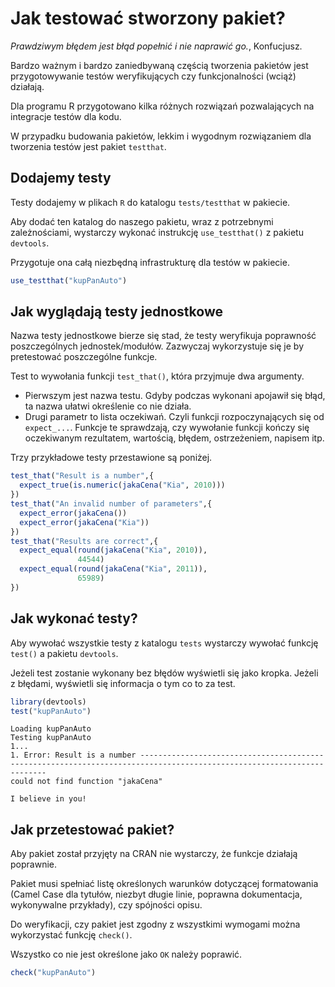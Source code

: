 # Jak testować stworzony pakiet?

*Prawdziwym błędem jest błąd popełnić i nie naprawić go.*, Konfucjusz.

Bardzo ważnym i bardzo zaniedbywaną częścią tworzenia pakietów jest przygotowywanie testów weryfikujących czy funkcjonalności (wciąż) działają.

Dla programu R przygotowano kilka różnych rozwiązań pozwalających na integracje testów dla kodu. 

W przypadku budowania pakietów, lekkim i wygodnym rozwiązaniem dla tworzenia testów jest pakiet `testthat`.

## Dodajemy testy

Testy dodajemy w plikach `R` do katalogu `tests/testthat` w pakiecie. 

Aby dodać ten katalog do naszego pakietu, wraz z potrzebnymi zależnościami, wystarczy wykonać instrukcję `use_testthat()` z pakietu `devtools`. 

Przygotuje ona całą niezbędną infrastrukturę dla testów w pakiecie.

```r
use_testthat("kupPanAuto")
```

## Jak wyglądają testy jednostkowe

Nazwa testy jednostkowe bierze się stad, że testy weryfikuja poprawność poszczególnych jednostek/modułów. Zazwyczaj wykorzystuje się je by pretestować poszczególne funkcje.

Test to wywołania funkcji `test_that()`, która przyjmuje dwa argumenty. 

- Pierwszym jest nazwa testu. Gdyby podczas wykonani apojawił się błąd, ta nazwa ułatwi określenie co nie działa. 
- Drugi parametr to lista oczekiwań. Czyli funkcji rozpoczynających się od `expect_...`. Funkcje te sprawdzają, czy wywołanie funkcji kończy się oczekiwanym rezultatem, wartością, błędem, ostrzeżeniem, napisem itp.

Trzy przykładowe testy przestawione są poniżej.

```r
test_that("Result is a number",{
  expect_true(is.numeric(jakaCena("Kia", 2010)))
})
test_that("An invalid number of parameters",{
  expect_error(jakaCena())
  expect_error(jakaCena("Kia"))
})
test_that("Results are correct",{
  expect_equal(round(jakaCena("Kia", 2010)),
               44544)
  expect_equal(round(jakaCena("Kia", 2011)),
               65989)
})
```

## Jak wykonać testy?

Aby wywołać wszystkie testy z katalogu `tests` wystarczy wywołać funkcję `test()` a pakietu `devtools`.

Jeżeli test zostanie wykonany bez błędów wyświetli się jako kropka. Jeżeli z błędami, wyświetli się informacja o tym co to za test.

```r
library(devtools)
test("kupPanAuto")
```

```
Loading kupPanAuto
Testing kupPanAuto
1...
1. Error: Result is a number -----------------------------------------------------------------------------------------------------------------------
could not find function "jakaCena"

I believe in you!
```

## Jak przetestować pakiet?

Aby pakiet został przyjęty na CRAN nie wystarczy, że funkcje działają poprawnie.

Pakiet musi spełniać listę określonych warunków dotyczącej formatowania (Camel Case dla tytułów, niezbyt długie linie, poprawna dokumentacja, wykonywalne przykłady), czy spójności opisu.

Do weryfikacji, czy pakiet jest zgodny z wszystkimi wymogami można wykorzystać funkcję `check()`.

Wszystko co nie jest określone jako `OK` należy poprawić.

```r
check("kupPanAuto")
```

